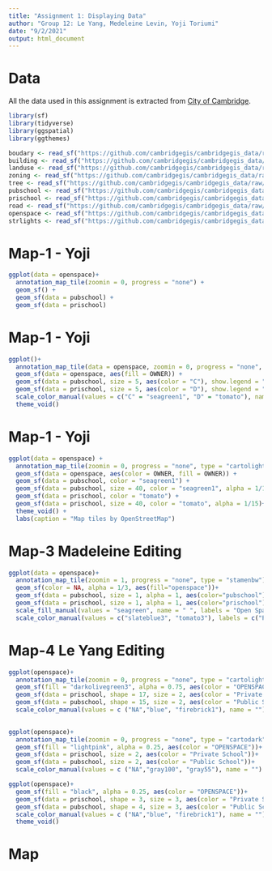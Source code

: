 ```yaml
---
title: "Assignment 1: Displaying Data"
author: "Group 12: Le Yang, Medeleine Levin, Yoji Toriumi"
date: "9/2/2021"
output: html_document
---
```

# Data
All the data used in this assignment is extracted from [City of Cambridge]( https://github.com/cambridgegis/cambridgegis_data). 

```r
library(sf)
library(tidyverse)
library(ggspatial)
library(ggthemes)
```

```r
boudary <- read_sf("https://github.com/cambridgegis/cambridgegis_data/raw/main/Boundary/CDD_Neighborhoods/BOUNDARY_CDDNeighborhoods.geojson")
building <- read_sf("https://github.com/cambridgegis/cambridgegis_data/raw/main/Basemap/Buildings/BASEMAP_Buildings.geojson")
landuse <- read_sf("https://github.com/cambridgegis/cambridgegis_data/raw/main/CDD/Land_Use/CDD_LandUse.topojson")
zoning <- read_sf("https://github.com/cambridgegis/cambridgegis_data/raw/main/CDD/Zoning_Districts/CDD_ZoningDistricts.geojson")
tree <- read_sf("https://github.com/cambridgegis/cambridgegis_data/raw/main/Environmental/Trees/ENVIRONMENTAL_StreetTrees.geojson")
pubschool <- read_sf("https://github.com/cambridgegis/cambridgegis_data/raw/main/Landmark/Public_Schools/LANDMARK_PublicSchools.geojson")
prischool <- read_sf("https://github.com/cambridgegis/cambridgegis_data/raw/main/Landmark/Private_Schools/LANDMARK_PrivateSchools.geojson")
road <- read_sf("https://github.com/cambridgegis/cambridgegis_data/raw/main/Basemap/Roads/BASEMAP_Roads.geojson")
openspace <- read_sf("https://github.com/cambridgegis/cambridgegis_data/raw/main/Recreation/Open_Space/RECREATION_OpenSpace.geojson")
strlights <- read_sf("https://github.com/cambridgegis/cambridgegis_data/raw/main/Infra/Street_Lights/INFRA_StreetLights.geojson")
```

# Map-1 - Yoji
```r
ggplot(data = openspace)+
  annotation_map_tile(zoomin = 0, progress = "none") +
  geom_sf() +
  geom_sf(data = pubschool) +
  geom_sf(data = prischool)
```

# Map-1 - Yoji
```r
ggplot()+
  annotation_map_tile(data = openspace, zoomin = 0, progress = "none", type = "cartolight") +
  geom_sf(data = openspace, aes(fill = OWNER)) +
  geom_sf(data = pubschool, size = 5, aes(color = "C"), show.legend = "point", alpha = 1/3) +
  geom_sf(data = prischool, size = 5, aes(color = "D"), show.legend = "point", alpha = 1/3) +
  scale_color_manual(values = c("C" = "seagreen1", "D" = "tomato"), name = "School") +
  theme_void()
```

# Map-1 - Yoji
```r
ggplot(data = openspace) +
  annotation_map_tile(zoomin = 0, progress = "none", type = "cartolight") +
  geom_sf(data = openspace, aes(color = OWNER, fill = OWNER)) +
  geom_sf(data = pubschool, color = "seagreen1") +
  geom_sf(data = pubschool, size = 40, color = "seagreen1", alpha = 1/15) +
  geom_sf(data = prischool, color = "tomato") +
  geom_sf(data = prischool, size = 40, color = "tomato", alpha = 1/15)+
  theme_void() +
  labs(caption = "Map tiles by OpenStreetMap")
```

# Map-3 Madeleine Editing
```r
ggplot(data = openspace)+
  annotation_map_tile(zoomin = 1, progress = "none", type = "stamenbw")+
  geom_sf(color = NA, alpha = 1/3, aes(fill="openspace"))+
  geom_sf(data = pubschool, size = 1, alpha = 1, aes(color="pubschool")) +
  geom_sf(data = prischool, size = 1, alpha = 1, aes(color="prischool")) +
  scale_fill_manual(values = "seagreen", name = " ", labels = "Open Space") +
  scale_color_manual(values = c("slateblue3", "tomato3"), labels = c("Public Schools", "Private Schools"), name = " ")
```

# Map-4 Le Yang Editing
```r
ggplot(openspace)+
  annotation_map_tile(zoomin = 0, progress = "none", type = "cartolight")+
  geom_sf(fill = "darkolivegreen3", alpha = 0.75, aes(color = "OPENSPACE"))+
  geom_sf(data = prischool, shape = 17, size = 2, aes(color = "Private School"))+
  geom_sf(data = pubschool, shape = 15, size = 2, aes(color = "Public School"))+
  scale_color_manual(values = c ("NA","blue", "firebrick1"), name = "")
  
```
```r
ggplot(openspace)+
  annotation_map_tile(zoomin = 0, progress = "none", type = "cartodark")+
  geom_sf(fill = "lightpink", alpha = 0.25, aes(color = "OPENSPACE"))+
  geom_sf(data = prischool, size = 2, aes(color = "Private School"))+
  geom_sf(data = pubschool, size = 2, aes(color = "Public School"))+
  scale_color_manual(values = c ("NA","gray100", "gray55"), name = "")
```
```r
ggplot(openspace)+
  geom_sf(fill = "black", alpha = 0.25, aes(color = "OPENSPACE"))+
  geom_sf(data = prischool, shape = 3, size = 3, aes(color = "Private School"))+
  geom_sf(data = pubschool, shape = 4, size = 3, aes(color = "Public School"))+
  scale_color_manual(values = c ("NA","blue", "firebrick1"), name = "")+
  theme_void()
```

# Map
```r

```

